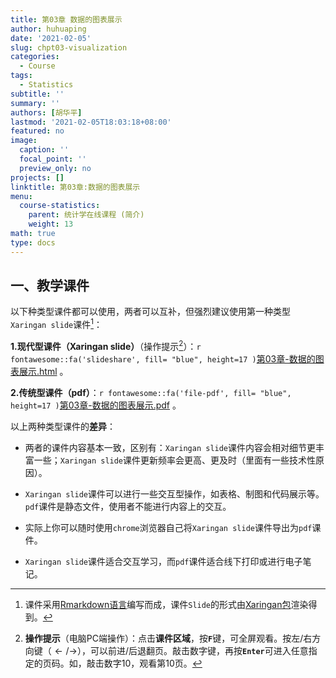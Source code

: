 ```yaml
---
title: 第03章 数据的图表展示
author: huhuaping
date: '2021-02-05'
slug: chpt03-visualization
categories:
  - Course
tags:
  - Statistics
subtitle: ''
summary: ''
authors: [胡华平]
lastmod: '2021-02-05T18:03:18+08:00'
featured: no
image:
  caption: ''
  focal_point: ''
  preview_only: no
projects: []
linktitle: 第03章:数据的图表展示
menu:
  course-statistics:
    parent: 统计学在线课程 (简介)
    weight: 13
math: true
type: docs
---
```


## 一、教学课件


以下种类型课件都可以使用，两者可以互补，但强烈建议使用第一种类型`Xaringan slide`课件[^a]：

**1.现代型课件（Xaringan slide）**（操作提示[^b]）：`r fontawesome::fa('slideshare', fill= "blue", height=17 )`[第03章-数据的图表展示.html](/course-statistics/03-slide-class/03-visualization.html) 。


**2.传统型课件（pdf）**：`r fontawesome::fa('file-pdf', fill= "blue", height=17 )`[第03章-数据的图表展示.pdf](/course-statistics/material/01-introduction-2019.9.18.pdf) 。


以上两种类型课件的**差异**：

- 两者的课件内容基本一致，区别有：`Xaringan slide`课件内容会相对细节更丰富一些；`Xaringan slide`课件更新频率会更高、更及时（里面有一些技术性原因）。

- `Xaringan slide`课件可以进行一些交互型操作，如表格、制图和代码展示等。`pdf`课件是静态文件，使用者不能进行内容上的交互。

- 实际上你可以随时使用`chrome`浏览器自己将`Xaringan slide`课件导出为`pdf`课件。

- `Xaringan slide`课件适合交互学习，而`pdf`课件适合线下打印或进行电子笔记。


<!---footnote following--->

[^a]:课件采用[Rmarkdown语言](https://rmarkdown.rstudio.com/)编写而成，课件`Slide`的形式由[Xaringan包](https://github.com/yihui/xaringan)渲染得到。

[^b]:**操作提示**（电脑PC端操作）：点击**课件区域**，按**`F`**键，可全屏观看。按左/右方向键（$\leftarrow/\rightarrow$），可以前进/后退翻页。敲击数字键，再按**`Enter`**可进入任意指定的页码。如，敲击数字10，观看第10页。

